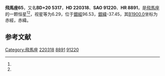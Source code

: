 {{Starbox begin
| name = 飛馬座65
}}
{{Starbox observe
| epoch = [[J2000.0|J2000.0]]
| constell = [[飛馬座|飛馬座]]<ref name=SIMBAD>{{cite web
 | url=http://simbad.u-strasbg.fr/simbad/sim-id?Ident=HR+8891
 | title =Pulsating variable Star
 | publisher=Centre de Données astronomiques de Strasbourg
 | work=SIMBAD
 | accessdate=2012-07-13}}</ref><ref name=DATA>{{cite web
 | url=http://vizier.u-strasbg.fr/viz-bin/VizieR-5?-out.add=.&-source=5050&-corr=PK=HR&-out.max=9999&HR=8891
 | title =VizieR Detailed Page
 | accessdate=2012-07-13}}</ref>
| 星官 = 
| ra = {{RA|23|22|40.5}}<ref name=SIMBAD /><ref name=DATA />
| dec = {{DEC|+20|49|43}}<ref name=SIMBAD /><ref name=DATA />
| appmag_v = 6.29<ref name=SIMBAD /><ref name=DATA />
}}
{{Starbox character
| class = B9.5V<ref name=SIMBAD /><ref name=DATA />
| b-v = -0.04<ref name=SIMBAD /><ref name=DATA />
| u-b = -0.09<ref name=SIMBAD /><ref name=DATA />
| r-i = <ref name=SIMBAD /><ref name=DATA />
| variable = 
}}
{{Starbox astrometry
| radial_v = -0.09
| prop_mo_ra = -14
| parallax = 
| p_error = 
}}
{{Starbox catalog
| names =BD+20 5317，[[SAO星表|SAO]] 91220，[[HD星表|HD]] 220318，[[HR星表|HR]] 8891}}
{{Starbox reference |Simbad=HR+8891}}
{{Starbox end}}

'''飛馬座65'''，又名'''BD+20 5317'''，'''HD 220318'''、'''SAO 91220'''、'''HR 8891'''，是[[飛馬座|飛馬座]]的一颗恒星<ref name=SIMBAD /><ref name=DATA />，视星等为6.29，位于[[銀道座標系|銀經]]96.53，[[銀道座標系|銀緯]]-37.45，其[[B1900.0|B1900.0]]坐标为赤經{{RA|23|17|41.6}}，赤緯{{DEC|+20|-37.45|50}}。

== 参考文献 ==
{{reflist}}

{{飞马座恒星}}

[[Category:飛馬座|Category:飛馬座]]
[[Category:HD和HDE天體|220318]]
[[Category:HR天體|8891]]
[[Category:SAO天體|91220]]


{{star-stub}}